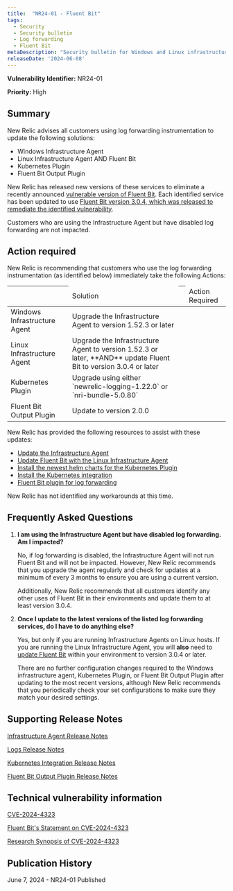 ```yaml
---
title:  "NR24-01 - Fluent Bit"
tags:
  - Security
  - Security bulletin
  - Log forwarding
  - Fluent Bit
metaDescription: "Security bulletin for Windows and Linux infrastructure agent and Fluent Bit, the Kubernetes plugin, and the Fluent Bit output plugin." 
releaseDate: '2024-06-08' 
---
```


<DoNotTranslate>**Vulnerability Identifier:**</DoNotTranslate> NR24-01

<DoNotTranslate>**Priority:**</DoNotTranslate> High

## Summary

New Relic advises all customers using log forwarding instrumentation to update the following solutions:

* Windows Infrastructure Agent
* Linux Infrastructure Agent AND Fluent Bit
* Kubernetes Plugin
* Fluent Bit Output Plugin

New Relic has released new versions of these services to eliminate a recently announced [vulnerable version of Fluent Bit](https://nvd.nist.gov/vuln/detail/CVE-2024-4323). Each identified service has been updated to use [Fluent Bit version 3.0.4, which was released to remediate the identified vulnerability](https://fluentbit.io/blog/2024/05/21/statement-on-cve-2024-4323-and-its-fix/). 

Customers who are using the Infrastructure Agent but have disabled log forwarding are not impacted.

## Action required

New Relic is recommending that customers who use the log forwarding instrumentation (as identified below) immediately take the following Actions:

<table>
    <thead>
        <th>
            <td>
                Solution
            </td>
        </th>
        <th>
            <td>
                Action Required
            </td>
        </th>
    </thead>
    <tbody>
        <tr>
            <td>
                Windows Infrastructure Agent
            </td>
            <td>
                Upgrade the Infrastructure Agent to version 1.52.3 or later
            </td>
        </tr>
        <tr>
            <td>
                Linux Infrastructure Agent 
            </td>
            <td>
                Upgrade the Infrastructure Agent to version 1.52.3 or later, **AND** update Fluent Bit to version 3.0.4 or later 
            </td>
        </tr>
        <tr>
            <td>
                Kubernetes Plugin
            </td>
            <td>
                Upgrade using either `newrelic-logging-1.22.0` or `nri-bundle-5.0.80`
            </td>
        </tr>
        <tr>
            <td>
                Fluent Bit Output Plugin
            </td>
            <td>
                Update to version 2.0.0
            </td>
        </tr>
    </tbody>
</table>

New Relic has provided the following resources to assist with these updates: 

* [Update the Infrastructure Agent](/docs/infrastructure/install-infrastructure-agent/update-or-uninstall/update-infrastructure-agent/)
* [Update Fluent Bit with the Linux Infrastructure Agent](/docs/logs/forward-logs/forward-your-logs-using-infrastructure-agent/#install-fb-version)
* [Install the newest helm charts for the Kubernetes Plugin](https://github.com/newrelic/helm-charts/tree/master?tab=readme-ov-file#Installthecharts)
* [Install the Kubernetes integration](/docs/kubernetes-pixie/kubernetes-integration/installation/kubernetes-integration-install-configure/)
* [Fluent Bit plugin for log forwarding](/docs/logs/forward-logs/fluent-bit-plugin-log-forwarding/)


New Relic has not identified any workarounds at this time. 

## Frequently Asked Questions

1. **I am using the Infrastructure Agent but have disabled log forwarding. Am I impacted?**

    No, if log forwarding is disabled, the Infrastructure Agent will not run Fluent Bit and will not be impacted. However, New Relic recommends that you upgrade the agent regularly and check for updates at a minimum of every 3 months to ensure you are using a current version.

    Additionally, New Relic recommends that all customers identify any other uses of Fluent Bit in their environments and update them to at least version 3.0.4.

2. **Once I update to the latest versions of the listed log forwarding services, do I have to do anything else?**

    Yes, but only if you are running Infrastructure Agents on Linux hosts. If you are running the Linux Infrastructure Agent, you will **also** need to [update Fluent Bit](/docs/logs/forward-logs/forward-your-logs-using-infrastructure-agent/#install-fb-version) within your environment to version 3.0.4 or later. 

    There are no further configuration changes required to the Windows infrastructure agent, Kubernetes Plugin, or Fluent Bit Output Plugin after updating to the most recent versions, although New Relic recommends that you periodically check your set configurations to make sure they match your desired settings. 

## Supporting Release Notes

[Infrastructure Agent Release Notes](/docs/release-notes/infrastructure-release-notes/infrastructure-agent-release-notes/)

[Logs Release Notes](/docs/release-notes/logs-release-notes/)

[Kubernetes Integration Release Notes](/docs/release-notes/infrastructure-release-notes/kubernetes-integration-release-notes/3/)

[Fluent Bit Output Plugin Release Notes](https://github.com/newrelic/newrelic-fluent-bit-output/releases)

## Technical vulnerability information

[CVE-2024-4323](https://cve.mitre.org/cgi-bin/cvename.cgi?name=CVE-2024-4323)

[Fluent Bit's Statement on CVE-2024-4323](https://fluentbit.io/blog/2024/05/21/statement-on-cve-2024-4323-and-its-fix/)

[Research Synopsis of CVE-2024-4323](https://www.tenable.com/security/research/tra-2024-17)

## Publication History

June 7, 2024 - NR24-01 Published

